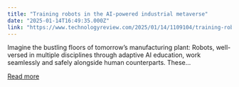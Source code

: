 ```yaml
---
title: "Training robots in the AI-powered industrial metaverse"
date: "2025-01-14T16:49:35.000Z"
link: "https://www.technologyreview.com/2025/01/14/1109104/training-robots-in-the-ai-powered-industrial-metaverse/"
---
```


Imagine the bustling floors of tomorrow’s manufacturing plant: Robots, well-versed in multiple disciplines through adaptive AI education, work seamlessly and safely alongside human counterparts. These...

[Read more](https://www.technologyreview.com/2025/01/14/1109104/training-robots-in-the-ai-powered-industrial-metaverse/)
